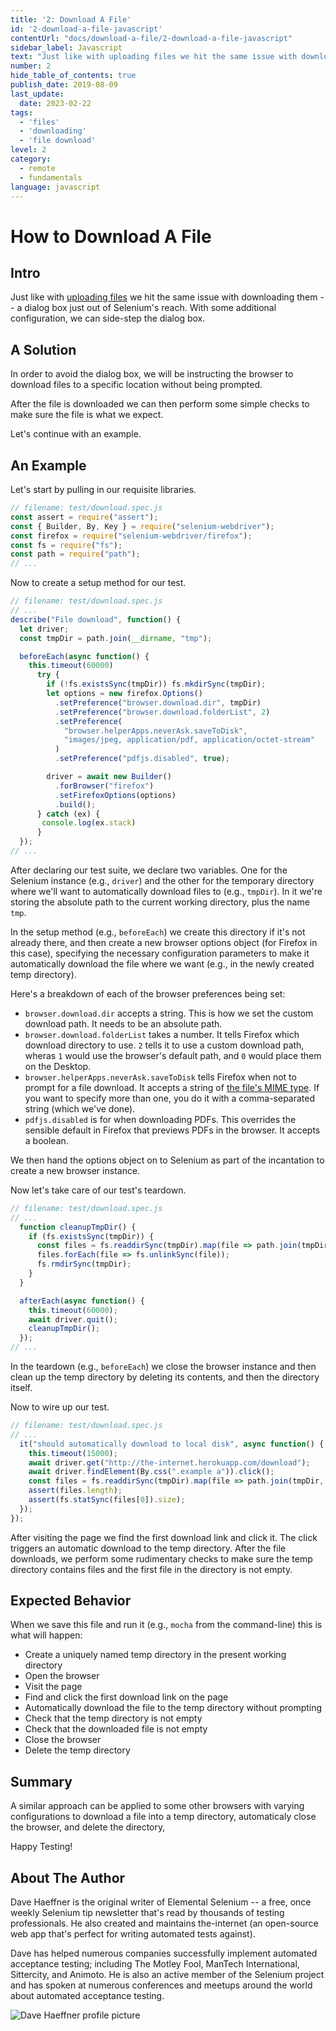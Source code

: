 ```yaml
---
title: '2: Download A File'
id: '2-download-a-file-javascript'
contentUrl: "docs/download-a-file/2-download-a-file-javascript"
sidebar_label: Javascript
text: "Just like with uploading files we hit the same issue with downloading them a dialog box just out of Selenium's reach. With some additional configuration, we can side-step the dialog box."
number: 2
hide_table_of_contents: true
publish_date: 2019-08-09
last_update:
  date: 2023-02-22
tags:
  - 'files'
  - 'downloading'
  - 'file download'
level: 2
category:
  - remote
  - fundamentals
language: javascript
---
```


# How to Download A File

## Intro

Just like with [uploading files](/docs/how-to-upload-a-file/) we hit the same issue with downloading them -- a dialog box
just out of Selenium's reach. With some additional configuration, we can side-step the dialog box.

## A Solution

In order to avoid the dialog box, we will be instructing the browser to download files to a specific location without being prompted.

After the file is downloaded we can then perform some simple checks to make sure the file is what we expect.

Let's continue with an example.

## An Example

Let's start by pulling in our requisite libraries.

```javascript
// filename: test/download.spec.js
const assert = require("assert");
const { Builder, By, Key } = require("selenium-webdriver");
const firefox = require("selenium-webdriver/firefox");
const fs = require("fs");
const path = require("path");
// ...
```

Now to create a setup method for our test.

```javascript
// filename: test/download.spec.js
// ...
describe("File download", function() {
  let driver;
  const tmpDir = path.join(__dirname, "tmp");

  beforeEach(async function() {
    this.timeout(60000)
      try {
        if (!fs.existsSync(tmpDir)) fs.mkdirSync(tmpDir);
        let options = new firefox.Options()
          .setPreference("browser.download.dir", tmpDir)
          .setPreference("browser.download.folderList", 2)
          .setPreference(
            "browser.helperApps.neverAsk.saveToDisk",
            "images/jpeg, application/pdf, application/octet-stream"
          )
          .setPreference("pdfjs.disabled", true);

        driver = await new Builder()
          .forBrowser("firefox")
          .setFirefoxOptions(options)
          .build();
      } catch (ex) {
       console.log(ex.stack)
      }
  });
// ...
```

After declaring our test suite, we declare two variables. One for the Selenium instance (e.g., `driver`) and the other for the temporary directory where we'll want to automatically download files to (e.g., `tmpDir`). In it we're storing the absolute path to the current working directory, plus the name `tmp`.

In the setup method (e.g., `beforeEach`) we create this directory if it's not already there, and then create a new browser options object (for Firefox in this case), specifying the necessary configuration parameters to make it automatically download the file where we want (e.g., in the newly created temp directory).

Here's a breakdown of each of the browser preferences being set:

+ `browser.download.dir` accepts a string. This is how we set the custom download path. It needs to be an absolute path.
+ `browser.download.folderList` takes a number. It tells Firefox which download directory to use. `2` tells it to use a custom download path, wheras `1` would use the browser's default path, and `0` would place them on the Desktop.
+ `browser.helperApps.neverAsk.saveToDisk` tells Firefox when not to prompt for a file download. It accepts a string of [the file's MIME type](http://en.wikipedia.org/wiki/Internet_media_type). If you want to specify more than one, you do it with a comma-separated string (which we've done).
+ `pdfjs.disabled` is for when downloading PDFs. This overrides the sensible default in Firefox that previews PDFs in the browser. It accepts a boolean.

We then hand the options object on to Selenium as part of the incantation to create a new browser instance.

Now let's take care of our test's teardown.

```javascript
// filename: test/download.spec.js
// ...
  function cleanupTmpDir() {
    if (fs.existsSync(tmpDir)) {
      const files = fs.readdirSync(tmpDir).map(file => path.join(tmpDir, file));
      files.forEach(file => fs.unlinkSync(file));
      fs.rmdirSync(tmpDir);
    }
  }

  afterEach(async function() {
    this.timeout(60000);
    await driver.quit();
    cleanupTmpDir();
  });
// ...
```

In the teardown (e.g., `beforeEach`) we close the browser instance and then clean up the temp directory by deleting its contents, and then the directory itself.

Now to wire up our test.

```javascript
// filename: test/download.spec.js
// ...
  it("should automatically download to local disk", async function() {
    this.timeout(15000);
    await driver.get("http://the-internet.herokuapp.com/download");
    await driver.findElement(By.css(".example a")).click();
    const files = fs.readdirSync(tmpDir).map(file => path.join(tmpDir, file));
    assert(files.length);
    assert(fs.statSync(files[0]).size);
  });
});
```

After visiting the page we find the first download link and click it. The click triggers an automatic download to the temp directory. After the file downloads, we perform some rudimentary checks to make sure the temp directory contains files and the first file in the directory is not empty.

## Expected Behavior

When we save this file and run it (e.g., `mocha` from the command-line) this is what will happen:

+ Create a uniquely named temp directory in the present working directory
+ Open the browser
+ Visit the page
+ Find and click the first download link on the page
+ Automatically download the file to the temp directory without prompting
+ Check that the temp directory is not empty
+ Check that the downloaded file is not empty
+ Close the browser
+ Delete the temp directory

## Summary

A similar approach can be applied to some other browsers with varying configurations to download a file into a temp directory, automaticaly close the browser, and delete the directory,

Happy Testing!

## About The Author

Dave Haeffner is the original writer of Elemental Selenium -- a free, once weekly Selenium tip newsletter that's read by thousands of testing professionals. He also created and maintains the-internet (an open-source web app that's perfect for writing automated tests against).

Dave has helped numerous companies successfully implement automated acceptance testing; including The Motley Fool, ManTech International, Sittercity, and Animoto. He is also an active member of the Selenium project and has spoken at numerous conferences and meetups around the world about automated acceptance testing.

![Dave Haeffner profile picture](/img/authors/dave-haeffner.jpeg#author-img 'a title')
